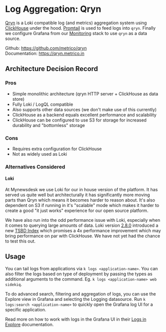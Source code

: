 # Log Aggregation: Qryn

[Qryn](https://qryn.metrico.in/) is a Loki compatible log (and metrics) aggregation system using [ClickHouse](https://clickhouse.com/) under the hood. [Promtail](https://grafana.com/docs/loki/latest/clients/promtail) is used to feed logs into `qryn`. Finally we configure Grafana from our [Monitoring](/platform-components/monitoring) stack to use `qryn` as a data source.

Github: https://github.com/metrico/qryn<br />
Documentation: https://qryn.metrico.in

## Architecture Decision Record

### Pros

- Simple monolithic architecture (qryn HTTP server + ClickHouse as data store)
- Fully Loki / LogQL compatible
- Also supports other data sources (we don't make use of this currently)
- ClickHouse as a backend equals excellent performance and scalability
- ClickHouse can be configured to use S3 for storage for increased durability and "bottomless" storage

### Cons

- Requires extra configuration for ClickHouse
- Not as widely used as Loki

### Alternatives Considered

#### Loki

At Mynewsdesk we use Loki for our in house version of the platform. It has served us quite well but architecturally it has significantly more moving parts than Qryn which means it becomes harder to reason about. It's also dependent on S3 if running in it's "scalable" mode which makes it harder to create a good "it just works" experience for our open source platform.

We have also run into the odd performance issue with Loki, especially when it comes to querying large amounts of data. Loki version [2.8.0](https://github.com/grafana/loki/releases/tag/v2.8.0) introduced a new [TSBD Index](https://lokidex.com/posts/tsdb/) which promises a 4x performance improvement which may bring performance on par with ClickHouse. We have not yet had the chance to test this out.

## Usage

You can tail logs from applications via `k logs <application-name>`. You can also filter the logs based on type of deployment by passing the types as additional arguments to the command. Eg. `k logs <application-name> web sidekiq`.

To do advanced search, filtering and aggregation of logs, you can use the Explore view in Grafana and selecting the Logging datasource. Run `k logs:search <application-name>` to quickly open the Grafana log UI for a specific application.

Read more on how to work with logs in the Grafana UI in their [Logs in Explore](https://grafana.com/docs/grafana/latest/explore/logs-integration/) documentation.
